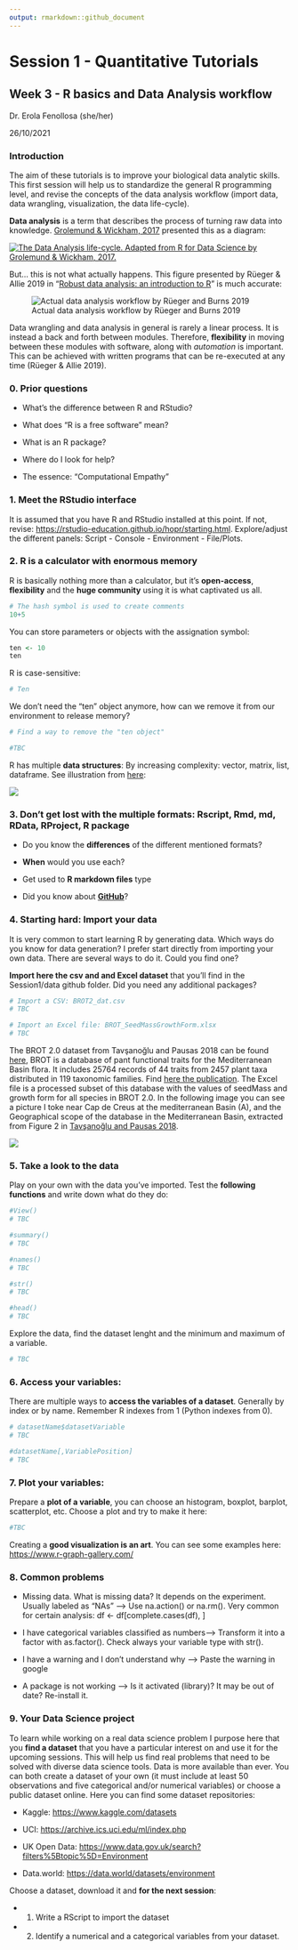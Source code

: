 ```yaml
---
output: rmarkdown::github_document
---
```


# Session 1 - Quantitative Tutorials

## Week 3 - R basics and Data Analysis workflow

Dr. Erola Fenollosa (she/her)

26/10/2021

### Introduction

The aim of these tutorials is to improve your biological data analytic skills. This first session will help us to standardize the general R programming level, and revise the concepts of the data analysis workflow (import data, data wrangling, visualization, the data life-cycle).

**Data analysis** is a term that describes the process of turning raw data into knowledge. [Grolemund & Wickham, 2017](https://r4ds.had.co.nz/workflow-basics.html) presented this as a diagram:

[![The Data Analysis life-cycle. Adapted from R for Data Science by Grolemund & Wickham, 2017.](images/DataWorkflow_Grolemund&Wickham2017.jpeg)](https://r4ds.had.co.nz/index.html)

But... this is not what actually happens. This figure presented by Rüeger & Allie 2019 in "[Robust data analysis: an introduction to R](https://sinarueeger.github.io/robust-data-analysis-with-r/)" is much accurate:

![Actual data analysis workflow by Rüeger and Burns 2019](images/DataWorkflow_Grolemund&Wickham2017REAL.jpeg)

Data wrangling and data analysis in general is rarely a linear process. It is instead a back and forth between modules. Therefore, **flexibility** in moving between these modules with software, along with *automation* is important. This can be achieved with written programs that can be re-executed at any time (Rüeger & Allie 2019).

### 0. Prior questions

-   What's the difference between R and RStudio?

-   What does "R is a free software" mean?

-   What is an R package?

-   Where do I look for help?

-   The essence: "Computational Empathy"

### 1. Meet the RStudio interface

It is assumed that you have R and RStudio installed at this point. If not, revise: <https://rstudio-education.github.io/hopr/starting.html>. Explore/adjust the different panels: Script - Console - Environment - File/Plots.

### 2. R is a calculator with enormous memory

R is basically nothing more than a calculator, but it's **open-access**, **flexibility** and the **huge community** using it is what captivated us all.

```r
# The hash symbol is used to create comments
10+5
```

You can store parameters or objects with the assignation symbol:

```r
ten <- 10
ten
```

R is case-sensitive:

```r
# Ten
```

We don't need the "ten" object anymore, how can we remove it from our environment to release memory?

```r
# Find a way to remove the "ten object"

#TBC
```

R has multiple **data structures**: By increasing complexity: vector, matrix, list, dataframe. See illustration from [here](http://venus.ifca.unican.es/Rintro/dataStruct.html):

![](images/dataStructuresNew.png)

### 3. Don't get lost with the multiple formats: Rscript, Rmd, md, RData, RProject, R package

-   Do you know the **differences** of the different mentioned formats?

-   **When** would you use each?

-   Get used to **R markdown files** type

-   Did you know about [**GitHub**](https://github.com/erolafr)?

### 4. Starting hard: Import your data

It is very common to start learning R by generating data. Which ways do you know for data generation? I prefer start directly from importing your own data. There are several ways to do it. Could you find one?

**Import here the csv and and Excel dataset** that you'll find in the Session1/data github folder. Did you need any additional packages?

```r
# Import a CSV: BROT2_dat.csv
# TBC

# Import an Excel file: BROT_SeedMassGrowthForm.xlsx
# TBC
```

The BROT 2.0 dataset from Tavşanoğlu and Pausas 2018 can be found [here](https://figshare.com/collections/BROT_2_0_A_functional_trait_database_for_Mediterranean_Basin_plants/3843841), BROT is a database of pant functional traits for the Mediterranean Basin flora. It includes 25764 records of 44 traits from 2457 plant taxa distributed in 119 taxonomic families. Find [here the publication](https://www.nature.com/articles/sdata2018135). The Excel file is a processed subset of this database with the values of seedMass and growth form for all species in BROT 2.0. In the following image you can see a picture I toke near Cap de Creus at the mediterranean Basin (A), and the Geographical scope of the database in the Mediterranean Basin, extracted from Figure 2 in [Tavşanoğlu and Pausas 2018](https://www.nature.com/articles/sdata2018135).

![](images/FigBROTContext.png)

### 5. Take a look to the data

Play on your own with the data you've imported. Test the **following functions** and write down what do they do:

```r
#View()
# TBC
```

```r
#summary()
# TBC
```

```r
#names()
# TBC
```

```r
#str()
# TBC
```

```r
#head()
# TBC
```

Explore the data, find the dataset lenght and the minimum and maximum of a variable.

```r
# TBC
```

### 6. Access your variables:

There are multiple ways to **access the variables of a dataset**. Generally by index or by name. Remember R indexes from 1 (Python indexes from 0).

```r
# datasetName$datasetVariable
# TBC
```

```r
#datasetName[,VariablePosition]
# TBC
```

### 7. Plot your variables:

Prepare a **plot of a variable**, you can choose an histogram, boxplot, barplot, scatterplot, etc. Choose a plot and try to make it here:

```r
#TBC
```

Creating a **good visualization is an art**. You can see some examples here: <https://www.r-graph-gallery.com/>

### 8. Common problems

-   Missing data. What is missing data? It depends on the experiment. Usually labeled as "NAs" --\> Use na.action() or na.rm(). Very common for certain analysis: df \<- df[complete.cases(df), ]

-   I have categorical variables classified as numbers--\> Transform it into a factor with as.factor(). Check always your variable type with str().

-   I have a warning and I don't understand why --\> Paste the warning in google

-   A package is not working --\> Is it activated (library)? It may be out of date? Re-install it.

### 9. Your Data Science project

To learn while working on a real data science problem I purpose here that you **find a dataset** that you have a particular interest on and use it for the upcoming sessions. This will help us find real problems that need to be solved with diverse data science tools. Data is more available than ever. You can both create a dataset of your own (it must include at least 50 observations and five categorical and/or numerical variables) or choose a public dataset online. Here you can find some dataset repositories:

-   Kaggle: <https://www.kaggle.com/datasets>

-   UCI: <https://archive.ics.uci.edu/ml/index.php>

-   UK Open Data: <https://www.data.gov.uk/search?filters%5Btopic%5D=Environment>

-   Data.world: <https://data.world/datasets/environment>

Choose a dataset, download it and **for the next session**:

-   

    1.  Write a RScript to import the dataset

-   

    2.  Identify a numerical and a categorical variables from your dataset.
